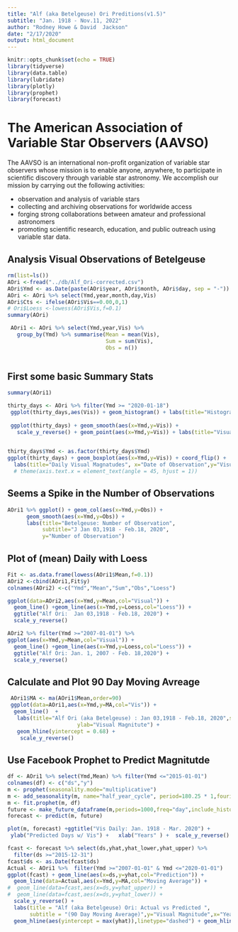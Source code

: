 ---
title: "Alf (aka Betelgeuse) Ori Preditions(v1.5)"
subtitle: "Jan. 1918 - Nov.11, 2022"
author: "Rodney Howe & David  Jackson"
date: "2/17/2020"
output: html_document
---

```{r setup, include=FALSE}
knitr::opts_chunk$set(echo = TRUE)
library(tidyverse)
library(data.table)
library(lubridate)
library(plotly)
library(prophet)
library(forecast)
```

#  The American Association of Variable Star Observers (AAVSO) 

The AAVSO is an international non-profit organization of variable star observers whose mission is to enable anyone, anywhere, to participate in scientific discovery through variable star astronomy. We accomplish our mission by carrying out the following activities:

* observation and analysis of variable stars
* collecting and archiving observations for worldwide access
* forging strong collaborations between amateur and professional astronomers
* promoting scientific research, education, and public outreach using variable star data.


## Analysis Visual Observations of Betelgeuse
```{r Import Alf Ori data, echo=FALSE}
rm(list=ls())
AOri <-fread("../db/Alf_Ori-corrected.csv")
AOri$Ymd <- as.Date(paste(AOri$year, AOri$month, AOri$day, sep = "-"))
AOri <- AOri %>% select(Ymd,year,month,day,Vis) 
AOri$Cts <- ifelse(AOri$Vis==0.00,0,1)
# Ori$Loess <-lowess(AOri$Vis,f=0.1)
summary(AOri)
```
```{r Calculate Daily Means}
 AOri1 <- AOri %>% select(Ymd,year,Vis) %>%
   group_by(Ymd) %>% summarise(Mean = mean(Vis),
                               Sum = sum(Vis),
                               Obs = n())
                                        

```

## First some basic Summary Stats
```{r ,echo=FALSE}
summary(AOri1)
```
```{r echo=FALSE}
thirty_days <- AOri %>% filter(Ymd >= "2020-01-18")
 ggplot(thirty_days,aes(Vis)) + geom_histogram() + labs(title="Histogram of Observed Magnatudes",subtitle="Jan. 18,2020 - Mar. 16,2020")
 
 ggplot(thirty_days) + geom_smooth(aes(x=Ymd,y=Vis)) +  
   scale_y_reverse() + geom_point(aes(x=Ymd,y=Vis)) + labs(title="Visual Obersvations for  Jan 01,2020 - Feb.18, 2020")
   
```
```{r ,echo=FALSE}
thirty_days$Ymd <- as.factor(thirty_days$Ymd)
ggplot(thirty_days) + geom_boxplot(aes(x=Ymd,y=Vis)) + coord_flip() +
  labs(title="Daily Visual Magnatudes", x="Date of Observation",y="Visual Magnatude",subtitle=" Jan 18,2020 - Feb. 02, 2020") 
  # theme(axis.text.x = element_text(angle = 45, hjust = 1)) 
```

\newpage
##  Seems a Spike in the Number of Observations

```{r ,echo=FALSE}
AOri1 %>% ggplot() + geom_col(aes(x=Ymd,y=Obs)) + 
      geom_smooth(aes(x=Ymd,y=Obs)) +
      labs(title="Betelgeuse: Number of Observation",
           subtitle="J Jan 03,1918 - Feb.18, 2020",
           y="Number of Observation")
```


## Plot of (mean) Daily with Loess 
```{r ,echo=FALSE}
Fit <- as.data.frame(lowess(AOri1$Mean,f=0.1))
AOri2 <-cbind(AOri1,Fit$y)
colnames(AOri2) <-c("Ymd","Mean","Sum","Obs","Loess")
```
```{r ,echo=FALSE}

ggplot(data=AOri2,aes(x=Ymd,y=Mean,col="Visual")) +
  geom_line() +geom_line(aes(x=Ymd,y=Loess,col="Loess")) + 
  ggtitle("Alf Ori:  Jan 03,1918 - Feb.18, 2020") +
  scale_y_reverse()
```
```{r ,echo=FALSE}
AOri2 %>% filter(Ymd >="2007-01-01") %>%
ggplot(aes(x=Ymd,y=Mean,col="Visual")) +
  geom_line() +geom_line(aes(x=Ymd,y=Loess,col="Loess")) + 
  ggtitle("Alf Ori: Jan. 1, 2007 - Feb. 18,2020") +
  scale_y_reverse()
```

## Calculate and Plot 90 Day Moving Avreage
```{r ,echo=FALSE}
 AOri1$MA <- ma(AOri1$Mean,order=90)
 ggplot(data=AOri1,aes(x=Ymd,y=MA,col="Vis")) +
  geom_line()  + 
   labs(title="Alf Ori (aka Betelgeuse) : Jan 03,1918 - Feb.18, 2020",subtitle="60 DAy Moving Average",y="Visual Magnitude",
                      ylab="Visual Magnitute") + 
   geom_hline(yintercept = 0.68) +
    scale_y_reverse()
```

\newpage
## Use Facebook Prophet to Predict Magnitutde
```{r Predict Daily Alf Ori, echo=FALSE}
df <- AOri1 %>% select(Ymd,Mean) %>% filter(Ymd <="2015-01-01")
colnames(df) <- c("ds","y")
m <- prophet(seasonality.mode="multiplicative")
m <- add_seasonality(m, name="half_year_cycle", period=180.25 * 1,fourier.order=5)
m <- fit.prophet(m, df)
future <- make_future_dataframe(m,periods=1000,freq="day",include_history = TRUE)
forecast <- predict(m, future)

```
```{r ,echo=FALSE}
plot(m, forecast) +ggtitle("Vis Daily: Jan. 1918 - Mar. 2020") +
 ylab("Predicted Days w/ Vis") +   xlab("Years" ) +  scale_y_reverse()
```
```{r ,echo=FALSE}
fcast <- forecast %>% select(ds,yhat,yhat_lower,yhat_upper) %>%
  filter(ds >="2015-12-31")
fcast$ds <- as.Date(fcast$ds)
Actual <- AOri1 %>%  filter(Ymd >="2007-01-01" & Ymd <="2020-01-01")
ggplot(fcast) + geom_line(aes(x=ds,y=yhat,col="Prediction")) +
  geom_line(data=Actual,aes(x=Ymd,y=MA,col="Moving Average")) + 
#  geom_line(data=fcast,aes(x=ds,y=yhat_upper)) +
#  geom_line(data=fcast,aes(x=ds,y=yhat_lower)) +
  scale_y_reverse() +
  labs(title = "Alf (aka Betelgeuse) Ori: Actual vs Predicted ", 
       subtitle = "(90 Day Moving Average)",y="Visual Magnitude",x="Year") +
  geom_hline(aes(yintercept = max(yhat)),linetype="dashed") + geom_hline(aes(yintercept = min(yhat)),linetype="dashed")
```
